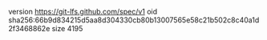 version https://git-lfs.github.com/spec/v1
oid sha256:66b9d834215d5aa8d304330cb80b13007565e58c21b502c8c40a1d2f3468862e
size 4195
